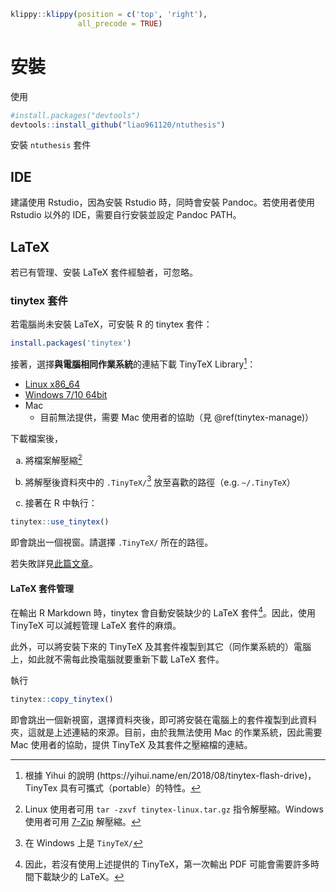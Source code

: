 ```r
klippy::klippy(position = c('top', 'right'),
               all_precode = TRUE)
```

# 安裝 {#install}

使用
```r
#install.packages("devtools")
devtools::install_github("liao961120/ntuthesis")
```
安裝 `ntuthesis` 套件

## IDE

建議使用 Rstudio，因為安裝 Rstudio 時，同時會安裝 Pandoc。若使用者使用 Rstudio 以外的 IDE，需要自行安裝並設定 Pandoc PATH。


## LaTeX

若已有管理、安裝 LaTeX 套件經驗者，可忽略。

### tinytex 套件

若電腦尚未安裝 LaTeX，可安裝 R 的 tinytex 套件：

```r
install.packages('tinytex')
```

接著，選擇**與電腦相同作業系統**的連結下載 TinyTeX Library[^portable]：

- [Linux x86_64](http://bit.ly/TinyTex-linux)
- [Windows 7/10 64bit](http://bit.ly/TinyTeX-win)
- Mac
    - 目前無法提供，需要 Mac 使用者的協助（見 \@ref(tinytex-manage)）

下載檔案後，

a) 將檔案解壓縮[^decompress]

a) 將解壓後資料夾中的 `.TinyTeX/`[^wintiny] 放至喜歡的路徑（e.g. `~/.TinyTeX`）

a) 接著在 R 中執行：
```r
tinytex::use_tinytex()
```
即會跳出一個視窗。請選擇 `.TinyTeX/` 所在的路徑。

  
若失敗詳見[此篇文章](https://yihui.name/en/2018/08/tinytex-flash-drive)。



#### LaTeX 套件管理 {#tinytex-manage}

在輸出 R Markdown 時，tinytex 會自動安裝缺少的 LaTeX 套件[^lack]。因此，使用 TinyTeX 可以減輕管理 LaTeX 套件的麻煩。

此外，可以將安裝下來的 TinyTeX 及其套件複製到其它（同作業系統的）電腦上，如此就不需每此換電腦就要重新下載 LaTeX 套件。

執行
```r
tinytex::copy_tinytex()
```
即會跳出一個新視窗，選擇資料夾後，即可將安裝在電腦上的套件複製到此資料夾，這就是上述連結的來源。目前，由於我無法使用 Mac 的作業系統，因此需要 Mac 使用者的協助，提供 TinyTeX 及其套件之壓縮檔的連結。

[^wintiny]: 在 Windows 上是 `TinyTeX/`

[^decompress]: Linux 使用者可用 `tar -zxvf tinytex-linux.tar.gz` 指令解壓縮。Windows 使用者可用 [7-Zip](https://www.developershome.com/7-zip/) 解壓縮。

[^portable]: 根據 Yihui 的說明 (https://yihui.name/en/2018/08/tinytex-flash-drive)，TinyTex 具有可攜式（portable）的特性。

[^lack]: 因此，若沒有使用上述提供的 TinyTeX，第一次輸出 PDF 可能會需要許多時間下載缺少的 LaTeX。
